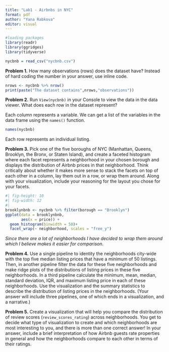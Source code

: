 ```yaml
---
title: "Lab1 - Airbnbs in NYC"
format: pdf
author: "Yana Rabkova"
editor: visual
---
```


```r
#loading packages
library(readr)
library(ggridges)
library(tidyverse)

nycbnb = read_csv("nycbnb.csv")
```

**Problem 1.** How many observations (rows) does the dataset have? Instead of hard coding the number in your answer, use inline code.

```r
nrows <- nycbnb %>% nrow()
print(paste("The dataset contains",nrows,"observations"))
```

**Problem 2.** Run `View(nycbnb)` in your Console to view the data in the data viewer. What does each row in the dataset represent?

Each column represents a variable. We can get a list of the variables in the data frame using the `names()` function.

```r

names(nycbnb)
```

Each row represents an individual listing.

**Problem 3.** Pick one of the five boroughs of NYC (Manhattan, Queens, Brooklyn, the Bronx, or Staten Island), and create a faceted histogram where each facet represents a neighborhood in your chosen borough and displays the distribution of Airbnb prices in that neighborhood. Think critically about whether it makes more sense to stack the facets on top of each other in a column, lay them out in a row, or wrap them around. Along with your visualization, include your reasoning for the layout you chose for your facets.

```r
#| fig-height: 10
#| fig-width: 12
#| 
brooklynbnb <- nycbnb %>% filter(borough == "Brooklyn")
ggplot(data = brooklynbnb, 
       aes(x = price)) +
  geom_histogram(binwidth = 50)+
  facet_wrap(~ neighborhood, scales = "free_y")
```

*Since there are a lot of neighborhoods I have decided to wrap them around which I believe makes it easier for comparison*.

**Problem 4.** Use a single pipeline to identity the neighborhoods city-wide with the top five median listing prices that have a minimum of 50 listings. Then, in another pipeline filter the data for these five neighborhoods and make ridge plots of the distributions of listing prices in these five neighborhoods. In a third pipeline calculate the minimum, mean, median, standard deviation, IQR, and maximum listing price in each of these neighborhoods. Use the visualization and the summary statistics to describe the distribution of listing prices in the neighborhoods. (Your answer will include three pipelines, one of which ends in a visualization, and a narrative.)

**Problem 5.** Create a visualization that will help you compare the distribution of review scores (`review_scores_rating`) across neighborhoods. You get to decide what type of visualization to create and which neighborhoods are most interesting to you, and there is more than one correct answer! In your answer, include a brief interpretation of how Airbnb guests rate properties in general and how the neighborhoods compare to each other in terms of their ratings.
